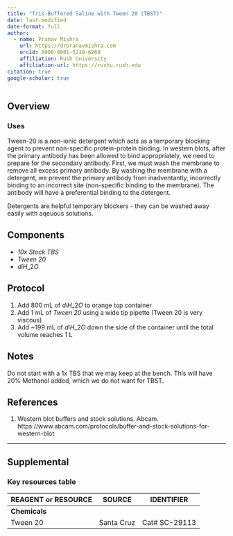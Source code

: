 ```yaml
---
title: "Tris-Buffered Saline with Tween 20 (TBST)"
date: last-modified
date-format: full
author:
  - name: Pranav Mishra
    url: https://drpranavmishra.com
    orcid: 0000-0001-5219-6269 
    affiliation: Rush University
    affiliation-url: https://rushu.rush.edu 
citation: true
google-scholar: true
---
```


## Overview

<!-- Description of chemical here -->

### Uses

Tween-20 is a non-ionic detergent which acts as a temporary blocking agent to prevent non-specific protein-protein binding. In western blots, after the primary antibody has been allowed to bind appropriately, we need to prepare for the secondary antibody. First, we must wash the membrane to remove all excess primary antibody. By washing the membrane with a detergent, we prevent the primary antibody from inadventantly, incorrectly binding to an incorrect site (non-specific binding to the membrane). The antibody will have a preferential binding to the detergent.

Detergents are helpful temporary blockers - they can be washed away easily with aqeuous solutions.

## Components

* *10x Stock TBS*
* *Tween 20*
* $diH\_2O$

## Protocol

1. Add 800 mL of $diH\_2O$ to orange top container
2. Add 1 mL of *Tween 20* using a wide tip pipette (Tween 20 is very viscous)
3. Add \~199 mL of $diH\_2O$ down the side of the container until the total volume reaches 1 L

## Notes

Do not start with a 1x TBS that we may keep at the bench. This will have 20% Methanol added, which we do not want for TBST.

## References

1. Western blot buffers and stock solutions. Abcam. https://www.abcam.com/protocols/buffer-and-stock-solutions-for-western-blot

***

## Supplemental

### Key resources table

| REAGENT or RESOURCE | SOURCE     | IDENTIFIER    |
|---------------------|------------|---------------|
| **Chemicals**       |            |               |
| Tween 20            | Santa Cruz | Cat# SC-29113 |
